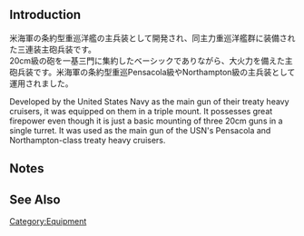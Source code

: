{{EquipmentInfo}}

==Introduction==
米海軍の条約型重巡洋艦の主兵装として開発され、同主力重巡洋艦群に装備された三連装主砲兵装です。<br>20cm級の砲を一基三門に集約したベーシックでありながら、大火力を備えた主砲兵装です。米海軍の条約型重巡Pensacola級やNorthampton級の主兵装として運用されました。

Developed by the United States Navy as the main gun of their treaty heavy cruisers, it was equipped on them in a triple mount.  
It possesses great firepower even though it is just a basic mounting of three 20cm guns in a single turret.  
It was used as the main gun of the USN's Pensacola and Northampton-class treaty heavy cruisers.

==Notes==


==See Also==
{{Equipmentlist}}
[[Category:Equipment]]